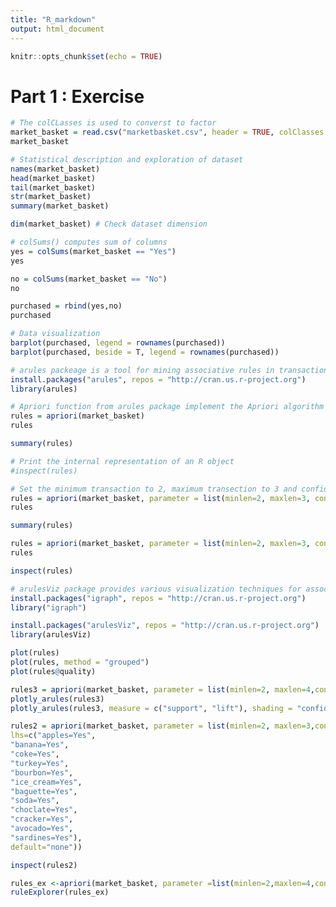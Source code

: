 ```yaml
---
title: "R_markdown"
output: html_document
---
```


```r
knitr::opts_chunk$set(echo = TRUE)
```

# Part 1 : Exercise

```r
# The colCLasses is used to converst to factor
market_basket = read.csv("marketbasket.csv", header = TRUE, colClasses = "factor")
market_basket
```

```r
# Statistical description and exploration of dataset
names(market_basket)
head(market_basket)
tail(market_basket)
str(market_basket)
summary(market_basket)
```

```r
dim(market_basket) # Check dataset dimension
```

```r
# colSums() computes sum of columns
yes = colSums(market_basket == "Yes")
yes
```

```r
no = colSums(market_basket == "No")
no
```

```r
purchased = rbind(yes,no)
purchased
```

```r
# Data visualization
barplot(purchased, legend = rownames(purchased))
barplot(purchased, beside = T, legend = rownames(purchased))
```

```r
# arules packeage is a tool for mining associative rules in transactional databases
install.packages("arules", repos = "http://cran.us.r-project.org")
library(arules)
```

```r
# Apriori function from arules package implement the Apriori algorithm to create frequent itemsets.
rules = apriori(market_basket)
rules
```

```r
summary(rules)
```

```r
# Print the internal representation of an R object
#inspect(rules)
```

```r
# Set the minimum transaction to 2, maximum transection to 3 and confidence to 0.95
rules = apriori(market_basket, parameter = list(minlen=2, maxlen=3, conf=0.95))
rules
```

```r
summary(rules)
```

```r
rules = apriori(market_basket, parameter = list(minlen=2, maxlen=3, conf=0.70), appearance = list(rhs=c("cosmetics=Yes"), default="lhs")) 
rules
```

```r
inspect(rules)
```

```r
# arulesViz package provides various visualization techniques for association rules and itemsets.
install.packages("igraph", repos = "http://cran.us.r-project.org")
library("igraph")
```

```r
install.packages("arulesViz", repos = "http://cran.us.r-project.org")
library(arulesViz)
```

```r
plot(rules)
plot(rules, method = "grouped")
plot(rules@quality)
```

```r
rules3 = apriori(market_basket, parameter = list(minlen=2, maxlen=4,conf=0.60), appearance = list(rhs=c("banana=Yes", "apples=Yes", "avocado=Yes"), default="lhs"))
plotly_arules(rules3)
plotly_arules(rules3, measure = c("support", "lift"), shading = "confidence")
```

```r
rules2 = apriori(market_basket, parameter = list(minlen=2, maxlen=3,conf = 0.5), appearance =list(rhs=c("cosmetics=Yes"),
lhs=c("apples=Yes",
"banana=Yes",
"coke=Yes",
"turkey=Yes",
"bourbon=Yes",
"ice_cream=Yes",
"baguette=Yes",
"soda=Yes",
"choclate=Yes",
"cracker=Yes",
"avocado=Yes",
"sardines=Yes"),
default="none"))

inspect(rules2)
```

```r
rules_ex <-apriori(market_basket, parameter =list(minlen=2,maxlen=4,conf=0.75))
ruleExplorer(rules_ex)
```

